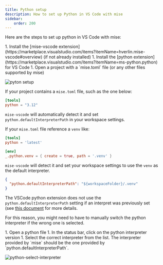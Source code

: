 ```yaml
---
title: Python setup
description: How to set up Python in VS Code with mise
sidebar:
    order: 200
---
```


Here are the steps to set up python in VS Code with mise:

<Steps>
1. Install the [mise-vscode extension](https://marketplace.visualstudio.com/items?itemName=hverlin.mise-vscode#overview) (if not already installed)
1. Install the [python extension](https://marketplace.visualstudio.com/items?itemName=ms-python.python) for VS Code
1. Open a project with a `mise.toml` file (or any other files supported by mise)
</Steps>

![pyton setup](python-example.png)

If your project contains a `mise.toml` file, such as the one below:

```toml [mise.toml]
[tools]
python = "3.12"
```

`mise-vscode` will automatically detect it and set `python.defaultInterpreterPath` in your workspace settings.

If your `mise.toml` file reference a `venv` like:

```toml [mise.toml]
[tools]
python = 'latest'

[env]
_.python.venv = { create = true, path = '.venv' }
```

`mise-vscode` will detect it and set your workspace settings to use the `venv` as the default interpreter.
```json [.vscode/settings.json]
{
  "python.defaultInterpreterPath": "${workspaceFolder}/.venv"
}
```

The VSCode python extension does not use the `python.defaultInterpreterPath` setting if an interpret was previously set (see [this document](https://github.com/microsoft/vscode-python/wiki/Setting-descriptions) for more details.

For this reason, you might need to have to manually switch the python interpreter if the wrong one is selected.

<Steps>
1. Open a python file
1. In the status bar, click on the python interpreter version
1. Select the correct interpreter from the list. The interpreter provided by `mise` should be the one provided by `python.defaultInterpreterPath`.
</Steps>

![python-select-interpreter](./python-select-interpreter.png)

